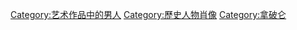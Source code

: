 [[Category:艺术作品中的男人|Category:艺术作品中的男人]]
[[Category:歷史人物肖像|Category:歷史人物肖像]]
[[Category:拿破仑|Category:拿破仑]]